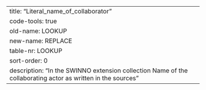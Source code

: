 ---
title: "Literal_name_of_collaborator"
code-tools: true
old-name: LOOKUP
new-name: REPLACE
table-nr: LOOKUP
sort-order: 0
description: "In the SWINNO extension collection Name of the collaborating actor as written in the sources"
---